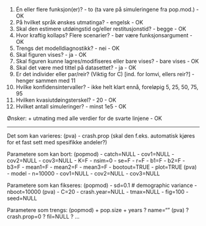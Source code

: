 
1. Én eller flere funksjon(er)? - to (ta vare på simuleringene fra pop.mod.) - OK
2. På hvilket språk ønskes utmatinga? - engelsk - OK
3. Skal den estimere utdøingstid og/eller restitusjonstid? - begge - OK
4. Hvor kraftig kollaps? Flere scenarier? - bør være funksjonsargument - OK
5. Trengs det modelldiagnostikk? - nei - OK
6. Skal figuren vises? - ja - OK
7. Skal figuren kunne lagres/modifiseres eller bare vises? - bare vises - OK
8. Skal det være med tittel på datasettet? - ja - OK
9. Er det individer eller par/reir? (Viktig for C) [ind. for lomvi, ellers reir?] - henger sammen med 11
10. Hvilke konfidensintervaller? - ikke helt klart ennå, foreløpig 5, 25, 50, 75, 95
11. Hvilken kvasiutdøingsterskel? - 20 - OK
12. Hvilket antall simuleringer? - minst 1e5 - OK

Ønsker:
+ utmating med alle verdier for de svarte linjene - OK


---

Det som kan varieres:
(pva)
- crash.prop (skal den f.eks. automatisk kjøres for et fast sett med spesifikke andeler?)


Parametere som kan bort:
(popmod)
- catch=NULL
- cov1=NULL
- cov2=NULL
- cov3=NULL
- K=F
- nsim=0
- se=F
- r=F
- b1=F
- b2=F
- b3=F
- mean1=F
- mean2=F
- mean3=F
- bootout=TRUE
- plot=TRUE
(pva)
- model
- n=10000
- cov1=NULL
- cov2=NULL
- cov3=NULL


Parametere som kan fikseres:
(popmod)
- sd=0.1 #  demographic variance
- nboot=10000
(pva)
- C=20
- crash.year=NULL
- tmax=NULL
- fig=100
- seed=NULL


Parametere som trengs:
(popmod)
+ pop.size
+ years
? name=""
(pva)
? crash.prop=0
? fil=NULL
? ...


